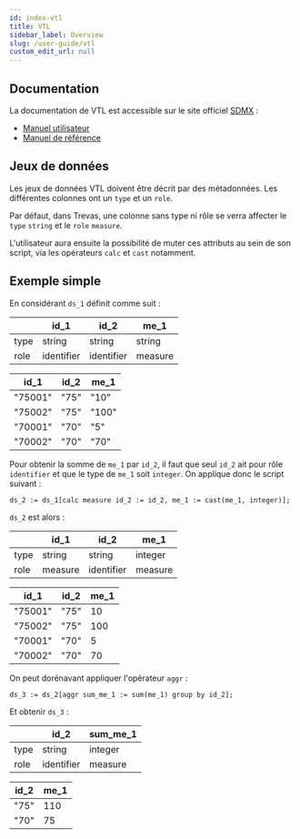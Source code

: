 ```yaml
---
id: index-vtl
title: VTL
sidebar_label: Overview
slug: /user-guide/vtl
custom_edit_url: null
---
```


## Documentation

La documentation de VTL est accessible sur le site officiel [SDMX](https://sdmx.org/) :

- [Manuel utilisateur](https://sdmx.org/wp-content/uploads/VTL-2.0-User-Manual-20180416-final.pdf)
- [Manuel de référence](https://sdmx.org/wp-content/uploads/VTL-2.0-Reference-Manual-20180712-final.pdf)

## Jeux de données

Les jeux de données VTL doivent être décrit par des métadonnées. Les différentes colonnes ont un `type` et un `role`.

Par défaut, dans Trevas, une colonne sans type ni rôle se verra affecter le `type` `string` et le `role` `measure`.

L'utilisateur aura ensuite la possibilité de muter ces attributs au sein de son script, via les opérateurs `calc` et `cast` notamment.

## Exemple simple

En considérant `ds_1` définit comme suit :

|      | id_1       | id_2       | me_1    |
| ---- | ---------- | ---------- | ------- |
| type | string     | string     | string  |
| role | identifier | identifier | measure |

| id_1    | id_2 | me_1  |
| ------- | ---- | ----- |
| "75001" | "75" | "10"  |
| "75002" | "75" | "100" |
| "70001" | "70" | "5"   |
| "70002" | "70" | "70"  |

Pour obtenir la somme de `me_1` par `id_2`, il faut que seul `id_2` ait pour rôle `identifier` et que le type de `me_1` soit `integer`. On applique donc le script suivant :

```
ds_2 := ds_1[calc measure id_2 := id_2, me_1 := cast(me_1, integer)];
```

`ds_2` est alors :

|      | id_1    | id_2       | me_1    |
| ---- | ------- | ---------- | ------- |
| type | string  | string     | integer |
| role | measure | identifier | measure |

| id_1    | id_2 | me_1 |
| ------- | ---- | ---- |
| "75001" | "75" | 10   |
| "75002" | "75" | 100  |
| "70001" | "70" | 5    |
| "70002" | "70" | 70   |

On peut dorénavant appliquer l'opérateur `aggr` :

```
ds_3 := ds_2[aggr sum_me_1 := sum(me_1) group by id_2];
```

Et obtenir `ds_3` :

|      | id_2       | sum_me_1 |
| ---- | ---------- | -------- |
| type | string     | integer  |
| role | identifier | measure  |

| id_2 | me_1 |
| ---- | ---- |
| "75" | 110  |
| "70" | 75   |
